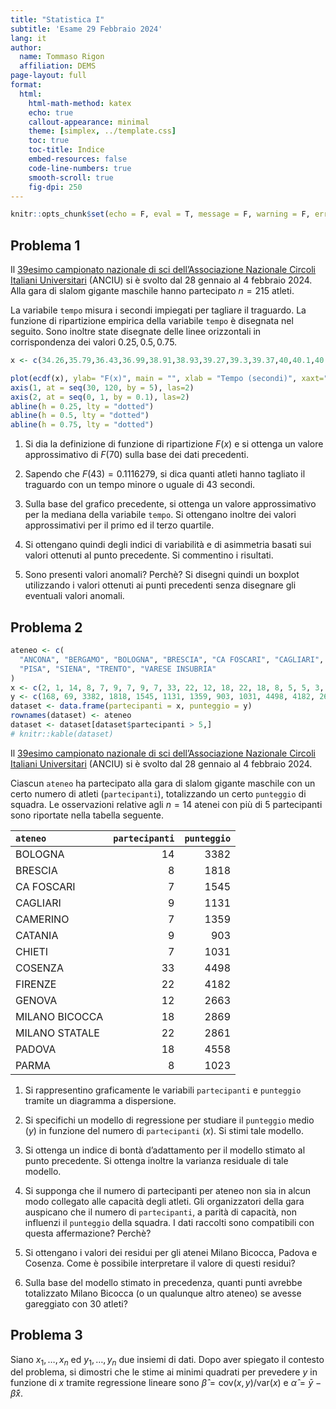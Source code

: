```yaml
---
title: "Statistica I"
subtitle: 'Esame 29 Febbraio 2024'
lang: it
author:
  name: Tommaso Rigon
  affiliation: DEMS
page-layout: full
format:
  html:
    html-math-method: katex
    echo: true
    callout-appearance: minimal
    theme: [simplex, ../template.css]
    toc: true
    toc-title: Indice
    embed-resources: false
    code-line-numbers: true
    smooth-scroll: true
    fig-dpi: 250
---
```


```r
knitr::opts_chunk$set(echo = F, eval = T, message = F, warning = F, error = F, comment = NA, cache = F, include = T, R.options = list(width = 100), collapse = T, dpi = 200, fig.align = "center", fig.height = 6, fig.width = 8)
```

## Problema 1

Il [39esimo campionato nazionale di sci dell'Associazione Nazionale Circoli Italiani Universitari](https://anciu.it/28-01-04-02-2024-san-martino-di-castrozza-tn-39-campionato-nazionale-anciu-sci-angelo-puppella/) (ANCIU) si è svolto dal 28 gennaio al 4 febbraio 2024. Alla gara di slalom gigante maschile hanno partecipato $n = 215$ atleti. 

La variabile `tempo` misura i secondi impiegati per tagliare il traguardo.  La funzione di ripartizione empirica della variabile `tempo` è disegnata nel seguito. Sono inoltre state disegnate delle linee orizzontali in corrispondenza dei valori $0.25,0.5,0.75$. 

```r

x <- c(34.26,35.79,36.43,36.99,38.91,38.93,39.27,39.3,39.37,40,40.1,40.13,40.23,40.34,40.92,41.05,41.12,41.33,41.86,42.36,42.64,42.66,42.73,42.96,43.13,43.2,43.33,43.48,43.68,43.77,43.85,44.25,44.42,44.48,44.63,44.65,44.88,44.98,45.02,45.12,45.16,45.22,45.24,45.33,45.54,45.56,45.81,45.87,46.04,46.18,46.21,46.23,46.23,46.34,46.39,46.63,46.69,46.74,46.77,46.95,47.21,47.25,47.33,47.35,47.42,47.49,47.71,47.78,47.79,47.96,48,48,48.04,48.25,48.28,48.41,48.49,48.53,48.77,48.81,48.84,48.93,49.05,49.18,49.2,49.26,49.37,49.46,49.51,49.61,49.62,49.69,49.82,50.18,50.28,50.42,50.52,50.58,50.7,50.77,50.94,51.28,51.28,51.37,51.4,51.43,51.46,51.5,51.53,51.55,51.68,51.73,51.94,52.4,52.46,52.77,53.06,53.06,53.24,53.32,53.47,53.49,53.54,53.54,53.64,54,54.25,54.4,54.44,54.45,54.47,54.66,54.7,55.01,55.14,55.26,55.28,55.38,55.6,55.6,56.03,56.19,56.22,56.23,56.54,56.57,56.59,56.6,56.79,56.91,57.04,57.15,57.28,57.29,57.5,57.51,57.56,57.58,57.6,57.76,57.93,58.11,58.28,58.32,58.57,58.69,59.26,59.26,59.3,59.58,59.83,59.91,59.95,60.43,60.58,61.54,61.55,62.27,62.83,62.85,63.35,63.65,63.68,63.77,63.83,64.4,64.74,65.49,65.63,65.91,66.32,66.42,66.74,67.41,67.53,67.56,68.2,68.88,69.19,69.59,71.9,73.64,76.54,76.66,76.97,79.98,82.21,83.5,93.38,98.81,98.92,101.2,107.64,113.09,116.06)

plot(ecdf(x), ylab= "F(x)", main = "", xlab = "Tempo (secondi)", xaxt="n", yaxt="n")
axis(1, at = seq(30, 120, by = 5), las=2)
axis(2, at = seq(0, 1, by = 0.1), las=2)
abline(h = 0.25, lty = "dotted")
abline(h = 0.5, lty = "dotted")
abline(h = 0.75, lty = "dotted")
```

1. Si dia la definizione di funzione di ripartizione $F(x)$ e si ottenga un valore approssimativo di $F(70)$ sulla base dei dati precedenti.

1. Sapendo che $F(43) = 0.1116279$, si dica quanti atleti hanno tagliato il traguardo con un tempo minore o uguale di $43$ secondi.

1. Sulla base del grafico precedente, si ottenga un valore approssimativo per la mediana della variabile `tempo`. Si ottengano inoltre dei valori approssimativi per il primo ed il terzo quartile.

1. Si ottengano quindi degli indici di variabilità e di asimmetria basati sui valori ottenuti al punto precedente. Si commentino i risultati. 

1. Sono presenti valori anomali? Perchè? Si disegni quindi un boxplot utilizzando i valori ottenuti ai punti precedenti [senza disegnare gli eventuali valori anomali]{.orange}.

## Problema 2

```r
ateneo <- c(
  "ANCONA", "BERGAMO", "BOLOGNA", "BRESCIA", "CA FOSCARI", "CAGLIARI", "CAMERINO", "CATANIA", "CHIETI", "COSENZA", "FIRENZE", "GENOVA", "MILANO BICOCCA", "MILANO STATALE", "PADOVA", "PARMA",
  "PISA", "SIENA", "TRENTO", "VARESE INSUBRIA"
)
x <- c(2, 1, 14, 8, 7, 9, 7, 9, 7, 33, 22, 12, 18, 22, 18, 8, 5, 5, 3, 5)
y <- c(168, 69, 3382, 1818, 1545, 1131, 1359, 903, 1031, 4498, 4182, 2663, 2869, 2861, 4558, 1023, 1012, 938, 447, 526)
dataset <- data.frame(partecipanti = x, punteggio = y)
rownames(dataset) <- ateneo
dataset <- dataset[dataset$partecipanti > 5,]
# knitr::kable(dataset)
```

Il [39esimo campionato nazionale di sci dell'Associazione Nazionale Circoli Italiani Universitari](https://anciu.it/28-01-04-02-2024-san-martino-di-castrozza-tn-39-campionato-nazionale-anciu-sci-angelo-puppella/) (ANCIU) si è svolto dal 28 gennaio al 4 febbraio 2024. 

Ciascun `ateneo` ha partecipato alla gara di slalom gigante maschile con un certo numero di atleti (`partecipanti`), totalizzando un certo `punteggio` di squadra. Le osservazioni relative agli $n = 14$ atenei con più di $5$ partecipanti sono riportate nella tabella seguente.

| `ateneo`      | `partecipanti`| `punteggio`|
|:--------------|------------:|---------:|
|BOLOGNA        |           14|      3382|
|BRESCIA        |            8|      1818|
|CA FOSCARI     |            7|      1545|
|CAGLIARI       |            9|      1131|
|CAMERINO       |            7|      1359|
|CATANIA        |            9|       903|
|CHIETI         |            7|      1031|
|COSENZA        |           33|      4498|
|FIRENZE        |           22|      4182|
|GENOVA         |           12|      2663|
|MILANO BICOCCA |           18|      2869|
|MILANO STATALE |           22|      2861|
|PADOVA         |           18|      4558|
|PARMA          |            8|      1023|

1. Si rappresentino graficamente le variabili `partecipanti` e `punteggio` tramite un diagramma a dispersione.

2. Si specifichi un modello di regressione per studiare il `punteggio` medio ($y$) in funzione del numero di `partecipanti` ($x$). Si stimi tale modello.

3. Si ottenga un indice di bontà d'adattamento per il modello stimato al punto precedente. Si ottenga inoltre la varianza residuale di tale modello. 

4. Si supponga che il numero di partecipanti per ateneo non sia in alcun modo collegato alle capacità degli atleti. Gli organizzatori della gara auspicano che il numero di `partecipanti`, a parità di capacità, non influenzi il `punteggio` della squadra. I dati raccolti sono compatibili con questa affermazione? Perchè?

5. Si ottengano i valori dei residui per gli atenei Milano Bicocca, Padova e Cosenza. Come è possibile interpretare il valore di questi residui?

6. Sulla base del modello stimato in precedenza, quanti punti avrebbe totalizzato Milano Bicocca (o un qualunque altro ateneo) se avesse gareggiato con $30$ atleti?


## Problema 3

Siano $x_1,\dots,x_n$ ed $y_1,\dots,y_n$ due insiemi di dati. Dopo aver spiegato il contesto del problema, si [dimostri]{.orange} che le stime ai minimi quadrati per prevedere $y$ in funzione di $x$ tramite regressione lineare sono $\hat{\beta} = \text{cov}(x, y) / \text{var}(x)$ e $\hat{\alpha} = \bar{y} - \hat{\beta}\bar{x}$. 
